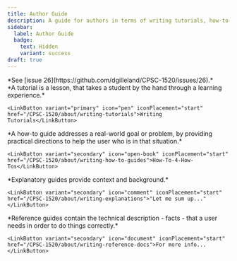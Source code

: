 ```yaml
---
title: Author Guide
description: A guide for authors in terms of writing tutorials, how-to-guides, explanations, and references.
sidebar:
  label: Author Guide
  badge: 
    text: Hidden
    variant: success
draft: true
---
```



<Aside title="Work-In-Progress (WIP)" type="caution">
*See [issue 26](https://github.com/dgilleland/CPSC-1520/issues/26).*
</Aside>

<CardGrid>
  <Card title="Tutorials" icon="pen">
    *A tutorial is a lesson, that takes a student by the hand through a learning experience.*

    <LinkButton variant="primary" icon="pen" iconPlacement="start" href="/CPSC-1520/about/writing-tutorials">Writing Tutorials</LinkButton>
  </Card>
  <Card title="How-To Guides" icon="open-book">
    *A how-to guide addresses a real-world goal or problem, by providing practical directions to help the user who is in that situation.*
    
    <LinkButton variant="secondary" icon="open-book" iconPlacement="start" href="/CPSC-1520/about/writing-how-to-guides">How-To-4-How-Tos</LinkButton>
  </Card>
  <Card title="Explanations" icon="comment">
    *Explanatory guides provide context and background.*

    <LinkButton variant="secondary" icon="comment" iconPlacement="start" href="/CPSC-1520/about/writing-explanations">"Let me sum up..."</LinkButton>
  </Card>
  <Card title="References" icon="document">
    *Reference guides contain the technical description - facts - that a user needs in order to do things correctly.*

    <LinkButton variant="secondary" icon="document" iconPlacement="start" href="/CPSC-1520/about/writing-reference-docs">For more info...</LinkButton>
  </Card>
</CardGrid>